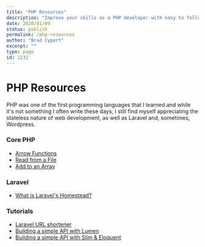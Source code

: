 ```yaml
---
title: "PHP Resources"
description: "Improve your skills as a PHP developer with easy to follow tutorials!"
date: 2020/01/09
status: publish
permalink: /php-resources
author: "Brad Cypert"
excerpt: ""
type: page
id: 2232
---
```



# PHP Resources

PHP was one of the first programming languages that I learned and while it's not something
I often write these days, I still find myself appreciating the stateless nature of web
development, as well as Laravel and, sometimes, Wordpress.

### Core PHP

- [Arrow Functions](/arrow-functions-in-php-7-4)
- [Read from a File](/how-to-read-from-a-file-in-php)
- [Add to an Array](/php-add-array)

### Laravel

- [What is Laravel's Homestead?](/what-is-laravels-homestead)

### Tutorials

- [Laravel URL shortener](/building-a-simple-url-shortener-in-php-with-laravel)
- [Building a simple API with Lumen](/building-a-simple-api-in-php-using-lumen)
- [Building a simple API with Slim & Eloquent](/building-a-restful-api-in-php-using-slim-eloquent)
